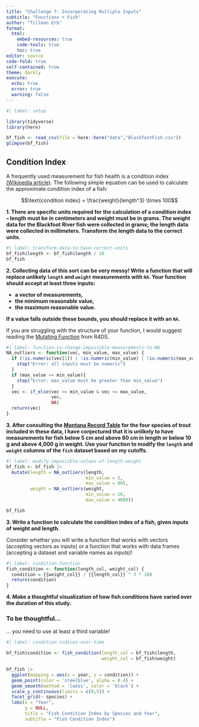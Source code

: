```yaml
---
title: "Challenge 7: Incorporating Multiple Inputs"
subtitle: "Functions + Fish"
author: "Tillman Erb"
format: 
  html:  
    embed-resources: true
    code-tools: true
    toc: true
editor: source
code-fold: true
self-contained: true
theme: darkly
execute:
  echo: true
  error: true
  warning: false
---
```


```r
#| label: setup

library(tidyverse)
library(here)

bf_fish <- read_csv(file = here::here("data","BlackfootFish.csv"))
glimpse(bf_fish)
```

## Condition Index

A frequently used measurement for fish health is a condition index [(Wikipedia article)](https://en.wikipedia.org/wiki/Condition_index_in_fish). The following
simple equation can be used to calculate the approximate condition index of a
fish:

$$\text{condition index} = \frac{weight}{length^3} \times 100$$

**1. There are specific units required for the calculation of a condition index -- length must be in centimeters and weight must be in grams. The weight data for the Blackfoot River fish were collected in grams; the length data were collected in millimeters. Transform the length data to the correct units.**

```r
#| label: transform-data-to-have-correct-units
bf_fish$length <- bf_fish$length / 10
bf_fish
```

**2. Collecting data of this sort can be very messy! Write a function that will replace unlikely `length` and `weight` measurements with `NA`. Your function should accept at least three inputs:**

+ **a vector of measurements,**
+ **the minimum reasonable value,**
+ **the maximum reasonable value.**

**If a value falls outside these bounds, you should replace it with an `NA`.**

::: callout-tip
If you are struggling with the structure of your function, I would suggest reading the [Mutating Function](https://r4ds.hadley.nz/functions.html#mutate-functions) from R4DS.
:::

```r
#| label: function-to-change-impossible-measurements-to-NA
NA_outliers <- function(vec, min_value, max_value) {
  if (!is.numeric(vec[1]) | !is.numeric(min_value) | !is.numeric(max_value)){
    stop("Error: all inputs must be numeric")
  }
  if (max_value <= min_value){
    stop("Error: max_value must be greater than min_value")
  }
  vec <- if_else(vec >= min_value & vec <= max_value,
                 vec,
                 NA)
  return(vec)
}
```

**3. After consulting the [Montana Record Table](https://fwp.mt.gov/fish/anglingData/records) for the four species of trout included in these data, I have conjectured that it is unlikely to have measurements for fish below 5 cm and above 80 cm in length or below 10 g and above 4,000 g in weight. Use your function to modify the `length` and `weight` columns of the `fish` dataset based on my cutoffs.**

```r
#| label: modify-impossible-values-of-length-weight
bf_fish <- bf_fish |>
  mutate(length = NA_outliers(length, 
                              min_value = 5, 
                              max_value = 80),
         weight = NA_outliers(weight,
                              min_value = 10,
                              max_value = 4000))

bf_fish
```

**3. Write a function to calculate the condition index of a fish, given inputs of weight and length.**

::: callout-warning
Consider whether you will write a function that works with vectors (accepting
vectors as inputs) or a function that works with data frames (accepting a 
dataset and variable names as inputs)!
:::

```r
#| label: condition-function
fish_condition <- function(length_col, weight_col) {
  condition = {{weight_col}} / {{length_col}} ^ 3 * 100
  return(condition)
}
```

**4. Make a thoughtful visualization of how fish conditions have varied over the duration of this study.**

::: callout-warning
### To be thoughtful...

... you need to use at least a third variable!
:::

```r
#| label: condition-indices-over-time

bf_fish$condition <- fish_condition(length_col = bf_fish$length,
                                    weight_col = bf_fish$weight)

bf_fish |>
  ggplot(mapping = aes(x = year, y = condition)) +
  geom_point(color = 'steelblue', alpha = 0.4) +
  geom_smooth(method = 'loess', color = 'black') +
  scale_y_continuous(limits = c(0,5)) +
  facet_grid(~ species) +
  labs(x = "Year",
       y = NULL,
       title = "Fish Condition Index by Species and Year",
       subtitle = "Fish Condition Index")
```
